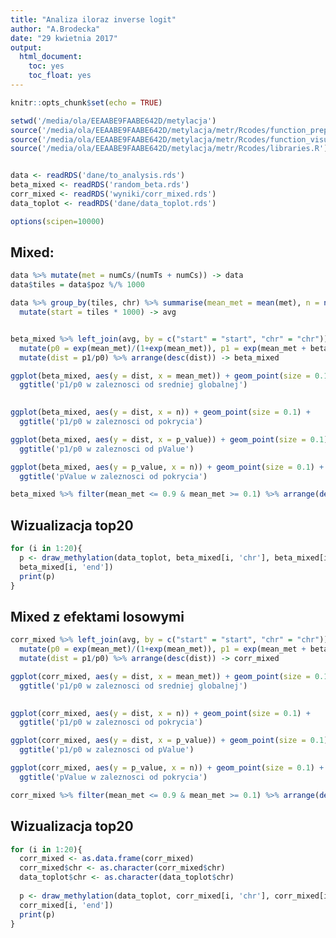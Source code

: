 ```yaml
---
title: "Analiza iloraz inverse logit"
author: "A.Brodecka"
date: "29 kwietnia 2017"
output:
  html_document:
    toc: yes
    toc_float: yes
---
```


```r
knitr::opts_chunk$set(echo = TRUE)
```

```r
setwd('/media/ola/EEAABE9FAABE642D/metylacja')
source('/media/ola/EEAABE9FAABE642D/metylacja/metr/Rcodes/function_preprocessing.R')
source('/media/ola/EEAABE9FAABE642D/metylacja/metr/Rcodes/function_visualization.R')
source('/media/ola/EEAABE9FAABE642D/metylacja/metr/Rcodes/libraries.R')


data <- readRDS('dane/to_analysis.rds')
beta_mixed <- readRDS('random_beta.rds')
corr_mixed <- readRDS('wyniki/corr_mixed.rds')
data_toplot <- readRDS('dane/data_toplot.rds')

options(scipen=10000)

```


## Mixed:

```r
data %>% mutate(met = numCs/(numTs + numCs)) -> data
data$tiles = data$poz %/% 1000

data %>% group_by(tiles, chr) %>% summarise(mean_met = mean(met), n = n()) %>%
  mutate(start = tiles * 1000) -> avg


beta_mixed %>% left_join(avg, by = c("start" = "start", "chr" = "chr")) %>%
  mutate(p0 = exp(mean_met)/(1+exp(mean_met)), p1 = exp(mean_met + beta)/(1+exp(mean_met+ beta))) %>%
  mutate(dist = p1/p0) %>% arrange(desc(dist)) -> beta_mixed

ggplot(beta_mixed, aes(y = dist, x = mean_met)) + geom_point(size = 0.1) +
  ggtitle('p1/p0 w zaleznosci od sredniej globalnej')
    
```


```r
ggplot(beta_mixed, aes(y = dist, x = n)) + geom_point(size = 0.1) +
  ggtitle('p1/p0 w zaleznosci od pokrycia')

```


```r
ggplot(beta_mixed, aes(y = dist, x = p_value)) + geom_point(size = 0.1) +
  ggtitle('p1/p0 w zaleznosci od pValue')

```


```r
ggplot(beta_mixed, aes(y = p_value, x = n)) + geom_point(size = 0.1) +
  ggtitle('pValue w zaleznosci od pokrycia')

beta_mixed %>% filter(mean_met <= 0.9 & mean_met >= 0.1) %>% arrange(desc(dist)) -> beta_mixed

```

## Wizualizacja top20

```r
for (i in 1:20){
  p <- draw_methylation(data_toplot, beta_mixed[i, 'chr'], beta_mixed[i, 'start'],
  beta_mixed[i, 'end'])
  print(p)
}

```


## Mixed z efektami losowymi


```r

corr_mixed %>% left_join(avg, by = c("start" = "start", "chr" = "chr")) %>%
  mutate(p0 = exp(mean_met)/(1+exp(mean_met)), p1 = exp(mean_met + beta)/(1+exp(mean_met+ beta))) %>%
  mutate(dist = p1/p0) %>% arrange(desc(dist)) -> corr_mixed

ggplot(corr_mixed, aes(y = dist, x = mean_met)) + geom_point(size = 0.1) +
  ggtitle('p1/p0 w zaleznosci od sredniej globalnej')
    
```


```r
ggplot(corr_mixed, aes(y = dist, x = n)) + geom_point(size = 0.1) +
  ggtitle('p1/p0 w zaleznosci od pokrycia')

```


```r
ggplot(corr_mixed, aes(y = dist, x = p_value)) + geom_point(size = 0.1) +
  ggtitle('p1/p0 w zaleznosci od pValue')

```


```r
ggplot(corr_mixed, aes(y = p_value, x = n)) + geom_point(size = 0.1) +
  ggtitle('pValue w zaleznosci od pokrycia')

corr_mixed %>% filter(mean_met <= 0.9 & mean_met >= 0.1) %>% arrange(desc(dist)) -> corr_mixed

```

## Wizualizacja top20

```r
for (i in 1:20){
  corr_mixed <- as.data.frame(corr_mixed)
  corr_mixed$chr <- as.character(corr_mixed$chr)
  data_toplot$chr <- as.character(data_toplot$chr)
  
  p <- draw_methylation(data_toplot, corr_mixed[i, 'chr'], corr_mixed[i, 'start'],
  corr_mixed[i, 'end'])
  print(p)
}

```


